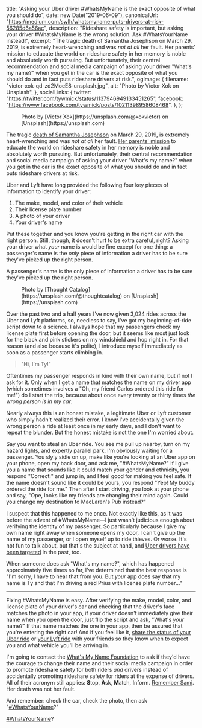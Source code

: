   title:
    "Asking your Uber driver #WhatsMyName is the exact opposite of what you should do",
  date: new Date("2019-06-09"),
  canonicalUrl:
    "https://medium.com/swlh/whatsmyname-puts-drivers-at-risk-56285d6a56ac",
  description:
    "Rideshare safety is important, but asking your driver #WhatsMyName is the wrong solution. Ask #WhatsYourName instead!",
  excerpt:
    "The tragic death of Samantha Josephson on March 29, 2019, is extremely heart-wrenching and was _not at all_ her fault. Her parents' mission to educate the world on rideshare safety in her memory is noble and absolutely worth pursuing. But unfortunately, their central recommendation and social media campaign of asking your driver \"What's my name?\" when you get in the car is the exact opposite of what you should do and in fact puts rideshare drivers at risk.",
  ogImage: {
    filename: "victor-xok-qd-zd2MoeE8-unsplash.jpg",
    alt: "Photo by Victor Xok on Unsplash",
  },
  socialLinks: {
    twitter: "https://twitter.com/tywmick/status/1137946949133451265",
    facebook: "https://www.facebook.com/tywmick/posts/10211398958608468",
  },
};

<!--
Explicit wrapper export shouldn't be necessary, but when using MDX files as
Next.js pages, the [wrapper component](https://mdxjs.com/getting-started#using-the-wrapper)
doesn't receive [`layoutProps`](https://mdxjs.com/advanced/components#layout-props)
as it should. Perhaps this will be fixed in future versions of MDX and/or
@next/mdx?
-->



<Figure className="full-width mt-2 mb-4">
  <Figure.Image
    src="/images/victor-xok-qd-zd2MoeE8-unsplash.jpg"
    dimensions={{ width: 2000, height: 1250 }}
    className="d-block mx-auto"
    maxWidth={1192}
  />
  <Figure.Caption className="sans-serif text-center">
    Photo by [Victor Xok](https://unsplash.com/@xokvictor) on
    [Unsplash](https://unsplash.com)
  </Figure.Caption>
</Figure>

The tragic
[death of Samantha Josephson](https://www.cnn.com/2019/03/30/us/south-carolina-missing-college-student/index.html)
on March 29, 2019, is extremely heart-wrenching and was _not at all_ her fault.
[Her parents' mission](https://www.whatsmyname.org/) to educate the world on
rideshare safety in her memory is noble and absolutely worth pursuing. But
unfortunately, their central recommendation and social media campaign of asking
your driver "What's my name?" when you get in the car is the exact opposite of
what you should do and in fact puts rideshare drivers at risk.

Uber and Lyft have long provided the following four key pieces of information to
identify your driver:

1. The make, model, and color of their vehicle
2. Their license plate number
3. A photo of your driver
4. Your driver's name

Put these together and you know you're getting in the right car with the right
person. Still, though, it doesn't hurt to be extra careful, right? Asking your
driver what _your_ name is would be fine except for one thing: a passenger's
name is the _only_ piece of information a driver has to be sure they've picked
up the right person.

<PullQuote>
  A passenger's name is the only piece of information a driver has to be sure
  they've picked up the right person.
</PullQuote>

<Figure className="full-width mt-2 mb-4">
  <Figure.Image
    src="/images/thought-catalog-x5GdvJ-taiQ-unsplash.jpg"
    dimensions={{ width: 1000, height: 666 }}
    className="d-block mx-auto"
    maxWidth={506}
  />
  <Figure.Caption className="sans-serif text-center">
    Photo by [Thought Catalog](https://unsplash.com/@thoughtcatalog) on
    [Unsplash](https://unsplash.com)
  </Figure.Caption>
</Figure>

Over the past two and a half years I've now given 3,024 rides across the Uber
and Lyft platforms, so, needless to say, I've got my beginning-of-ride script
down to a science. I always hope that my passengers check my license plate first
before opening the door, but it seems like most just look for the black and pink
stickers on my windshield and hop right in. For that reason (and also because
it's polite), I introduce myself immediately as soon as a passenger starts
climbing in.

> "Hi, I'm Ty!"

Oftentimes my passenger responds in kind with their own name, but if not I ask
for it. Only when I get a name that matches the name on my driver app (which
sometimes involves a "Oh, my friend Carlos ordered this ride for me!") do I
start the trip, because about once every twenty or thirty times _the wrong
person is in my car_.

Nearly always this is an honest mistake, a legitimate Uber or Lyft customer who
simply hadn't realized their error. I know I've accidentally given the wrong
person a ride at least once in my early days, and I don't want to repeat the
blunder. But the honest mistake is not the one I'm worried about.

Say you want to steal an Uber ride. You see me pull up nearby, turn on my hazard
lights, and expertly parallel park. I'm obviously waiting for a passenger. You
slyly sidle on up, make like you're looking at an Uber app on your phone, open
my back door, and ask me, "#WhatsMyName?" If I give you a name that sounds like
it could match your gender and ethnicity, you respond "Correct!" and jump in,
and I feel good for making you feel safe. If the name doesn't sound like it
could be yours, you respond "Yep! My buddy ordered the ride for me." Then after
I start driving, you look at your phone and say, "Ope, looks like my friends are
changing their mind again. Could you change my destination to MacLaren's Pub
instead?"

I suspect that this happened to me once. Not exactly like this, as it was before
the advent of #WhatsMyName—I just wasn't judicious enough about verifying the
identity of my passenger. So particularly because I give my own name right away
when someone opens my door, I can't give up the name of my passenger, or I open
myself up to ride thieves. Or worse. It's not fun to talk about, but that's the
subject at hand, and
[Uber drivers have been targeted](https://www.google.com/search?q=uber+driver+killed)
in the past, too.

When someone does ask "What's my name?", which has happened approximately five
times so far, I've determined that the best response is "I'm sorry, I have to
hear that from you. But _your_ app does say that my name is Ty and that I'm
driving a red Prius with license plate number…"

---

Fixing #WhatsMyName is easy. After verifying the make, model, color, and license
plate of your driver's car and checking that the driver's face matches the photo
in your app, if your driver doesn't immediately give their name when you open
the door, just flip the script and ask, "What's _your_ name?" If that name
matches the one in your app, then be assured that you're entering the right car!
And if you feel like it,
[share the status of your Uber ride](https://www.uber.com/ride/how-uber-works/share-status/)
or [your Lyft ride](https://blog.lyft.com/posts/shareroute) with your friends so
they know when to expect you and what vehicle you'll be arriving in.

I'm going to contact the
[What's My Name Foundation](https://www.whatsmyname.org/) to ask if they'd have
the courage to change their name and their social media campaign in order to
promote rideshare safety for both riders _and_ drivers instead of accidentally
promoting rideshare safety for riders at the expense of drivers. All of their
acronym still applies: **S**top, **A**sk, **M**atch, **I**nform.
[Remember Sami](https://www.whatsmyname.org/#comp-jvejc3r3). Her death was not
her fault.

And remember: check the car, check the photo, then ask
"[#WhatsYourName](https://clicktotweet.com/63eea)?"

<PullQuote>[#WhatsYourName](https://clicktotweet.com/63eea)?</PullQuote>
